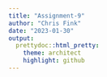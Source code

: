 ```yaml
---
title: "Assignment-9"
author: "Chris Fink"
date: "2023-01-30"
output:
  prettydoc::html_pretty:
    theme: architect
    highlight: github
---
```

